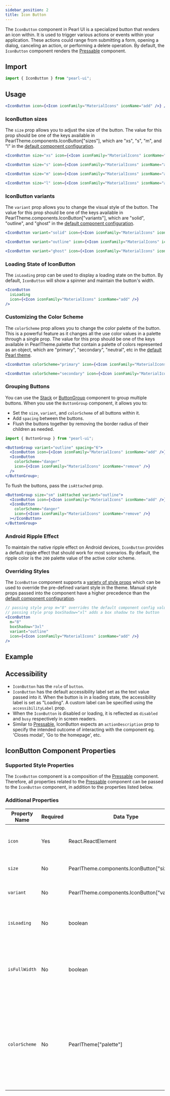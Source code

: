 ```yaml
---
sidebar_position: 2
title: Icon Button
---
```



<div style={{ display: "flex" }}>
  <SourceButton
    label="Source"
    href="https://github.com/agrawal-rohit/pearl-ui/blob/main/src/components/molecules/icon-button/icon-button.tsx"
    style={{ marginRight: "10px" }}
  />
  <SourceButton
    label="Theme Source"
    href="https://github.com/agrawal-rohit/pearl-ui/blob/main/src/components/molecules/icon-button/icon-button.config.ts"
  />
</div>

The `IconButton` component in Pearl UI is a specialized button that renders an icon within. It is used to trigger various actions or events within your application. These actions could range from submitting a form, opening a dialog, canceling an action, or performing a delete operation. By default, the `IconButton` component renders the [Pressable](./Pressable) component.

## Import

```jsx
import { IconButton } from "pearl-ui";
```

## Usage

```jsx
<IconButton icon={<Icon iconFamily="MaterialIcons" iconName="add" />} />
```

### IconButton sizes

The `size` prop allows you to adjust the size of the button. The value for this prop should be one of the keys available in <t>PearlTheme.components.IconButton["sizes"]</t>, which are <t>"xs"</t>, <t>"s"</t>, <t>"m"</t>, and <t>"l"</t> in the [default component configuration](https://github.com/agrawal-rohit/pearl-ui/blob/main/src/components/molecules/icon-button/icon-button.config.ts).

```jsx
<IconButton size="xs" icon={<Icon iconFamily="MaterialIcons" iconName="add" />} />

<IconButton size="s" icon={<Icon iconFamily="MaterialIcons" iconName="add" />} />

<IconButton size="m" icon={<Icon iconFamily="MaterialIcons" iconName="add" />} />

<IconButton size="l" icon={<Icon iconFamily="MaterialIcons" iconName="add" />} />
```

### IconButton variants

The `variant` prop allows you to change the visual style of the button. The value for this prop should be one of the keys available in <t>PearlTheme.components.IconButton["variants"]</t>, which are <t>"solid"</t>, <t>"outline"</t>, and <t>"ghost"</t> in the [default component configuration](https://github.com/agrawal-rohit/pearl-ui/blob/main/src/components/molecules/icon-button/icon-button.config.ts).

```jsx
<IconButton variant="solid" icon={<Icon iconFamily="MaterialIcons" iconName="add" />} />

<IconButton variant="outline" icon={<Icon iconFamily="MaterialIcons" iconName="add" />} />

<IconButton variant="ghost" icon={<Icon iconFamily="MaterialIcons" iconName="add" />} />
```

### Loading State of IconButton

The `isLoading` prop can be used to display a loading state on the button. By default, `IconButton` will show a spinner and maintain the button's width.

```jsx
<IconButton
  isLoading
  icon={<Icon iconFamily="MaterialIcons" iconName="add" />}
/>
```

### Customizing the Color Scheme

The `colorScheme` prop allows you to change the color palette of the button. This is a powerful feature as it changes all the use color values in a palette through a single prop. The value for this prop should be one of the keys available in <t>PearlTheme.palette</t> that contain a palette of colors represented as an object, which are <t>"primary"</t>, <t>"secondary"</t>, <t>"neutral"</t>, etc in the [default Pearl theme](../../overview/theming/default-theme#color-palette).

```jsx
<IconButton colorScheme="primary" icon={<Icon iconFamily="MaterialIcons" iconName="add" />} />

<IconButton colorScheme="secondary" icon={<Icon iconFamily="MaterialIcons" iconName="add" />} />
```

### Grouping Buttons

You can use the [Stack](../layout/Stack) or [ButtonGroup](./Button) component to group multiple buttons. When you use the `ButtonGroup` component, it allows you to:

- Set the `size`, `variant`, and `colorScheme` of all buttons within it.
- Add `spacing` between the buttons.
- Flush the buttons together by removing the border radius of their children as needed.

```jsx
import { ButtonGroup } from "pearl-ui";

<ButtonGroup variant="outline" spacing="6">
  <IconButton icon={<Icon iconFamily="MaterialIcons" iconName="add" />} />
  <IconButton
    colorScheme="danger"
    icon={<Icon iconFamily="MaterialIcons" iconName="remove" />}
  />
</ButtonGroup>;
```

To flush the buttons, pass the `isAttached` prop.

```jsx
<ButtonGroup size="sm" isAttached variant="outline">
  <IconButton icon={<Icon iconFamily="MaterialIcons" iconName="add" />} />
  <IconButton
    colorScheme="danger"
    icon={<Icon iconFamily="MaterialIcons" iconName="remove" />}
  ></IconButton>
</ButtonGroup>
```

### Android Ripple Effect

To maintain the native ripple effect on Android devices, `IconButton` provides a default ripple effect that should work for most scenarios. By default, the ripple color is the `200` palette value of the active color scheme.

### Overriding Styles

The `IconButton` component supports a [variety of style props](#supported-style-props) which can be used to override the pre-defined variant style in the theme. Manual style props passed into the component have a higher precedence than the [default component configuration](https://github.com/agrawal-rohit/pearl-ui/blob/main/src/components/molecules/icon-button/icon-button.config.ts).

```jsx
// passing style prop m="8" overrides the default component config value of m="1"
// passing style prop boxShadow="xl" adds a box shadow to the button
<IconButton
  m="8"
  boxShadow="3xl"
  variant="outline"
  icon={<Icon iconFamily="MaterialIcons" iconName="add" />}
/>
```

## Example


<Snack snackId="@agrawal-rohit/iconbutton" />

## Accessibility

- `IconButton` has the `role` of `button`.
- `IconButton` has the default accessibility label set as the text value passed into it. When the button is in a loading state, the accessibility label is set as <t>"Loading"</t>. A custom label can be specified using the `accessibilityLabel` prop.
- When the `IconButton` is disabled or loading, it is reflected as `disabled` and `busy` respectively in screen readers.
- Similar to [Pressable](./Pressable), IconButton expects an `actionDescription` prop to specify the intended outcome of interacting with the component eg. 'Closes modal', 'Go to the homepage', etc.

## IconButton Component Properties

### Supported Style Properties

The `IconButton` component is a composition of the [Pressable](./Pressable) component. Therefore, all properties related to the [Pressable](./Pressable) component can be passed to the `IconButton` component, in addition to the properties listed below.

### Additional Properties

| Property Name | Required | Data Type                                           | Default     | Description                                                                                                                                  |
| ------------- | -------- | --------------------------------------------------- | ----------- | -------------------------------------------------------------------------------------------------------------------------------------------- |
| `icon`        | Yes      | <t>React.ReactElement</t>                           |             | Defines the icon to display within the button.                                                                                               |
| `size`        | No       | <t>PearlTheme.components.IconButton["sizes"]</t>    | `"m"`       | Defines the size of the button.                                                                                                              |
| `variant`     | No       | <t>PearlTheme.components.IconButton["variants"]</t> | `"filled"`  | Specifies the variant of the button.                                                                                                         |
| `isLoading`   | No       | <t>boolean</t>                                      | `false`     | Indicates whether the button is in a loading state.                                                                                          |
| `isFullWidth` | No       | <t>boolean</t>                                      | `false`     | Determines whether the button should span the entire width of the parent container.                                                          |
| `colorScheme` | No       | <t>PearlTheme["palette"]</t>                        | `"primary"` | Defines the active color palette of the button. The expected value is the key of a palette object eg `primary`, `secondary`, `neutral`, etc. |
